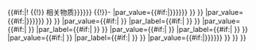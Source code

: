<includeonly>{{#if:{{{OtherAnions|}}}{{{其它陰離子|}}}{{{其他阴离子|}}}{{{OtherCations|}}}{{{其它陽離子|}}}{{{其他阳离子|}}}{{{OtherFunctn|}}}{{{Function|}}}{{{OtherCpds|}}}{{{相關化學品|}}}{{{相关化学品|}}}|! {{Chembox header}} {{!}} 相关物质{{{Reference|{{{參考|{{{参考|}}}}}}}}}
{{!}}-
{{Chembox entry|par_name={{#if:{{{OtherAnions|}}}{{{其它陰離子|}}}{{{其他阴离子|}}}|OtherAnions }}|par_value={{#if:{{{OtherAnions|}}}{{{其它陰離子|}}}{{{其他阴离子|}}}|{{{OtherAnions|{{{其它陰離子|{{{其他阴离子}}}}}}}}} }} }}
{{Chembox entry|par_name={{#if:{{{OtherCations|}}}{{{其它陽離子|}}}{{{其他阳离子|}}}|OtherCations }}|par_value={{#if:{{{OtherCations|}}}{{{其它陽離子|}}}{{{其他阳离子|}}}|{{{OtherCations|{{{其它陽離子|{{{其他阳离子}}}}}}}}} }} }}
{{Chembox entry|par_name={{#if:{{{OtherFunctn|}}}|OtherFunctn }}|par_value={{#if:{{{OtherFunctn|}}}|{{{OtherFunctn}}} }} |par_label={{#if:{{{Function|}}}|{{{Function}}} }} }}
{{Chembox entry|par_name={{#if:{{{OtherFunctn1|}}}|OtherFunctn }}|par_value={{#if:{{{OtherFunctn1|}}}|{{{OtherFunctn1}}} }} |par_label={{#if:{{{Function1|}}}|{{{Function1}}} }} }}
{{Chembox entry|par_name={{#if:{{{OtherFunctn2|}}}|OtherFunctn }}|par_value={{#if:{{{OtherFunctn2|}}}|{{{OtherFunctn2}}} }} |par_label={{#if:{{{Function2|}}}|{{{Function2}}} }} }}
{{Chembox entry|par_name={{#if:{{{OtherFunctn3|}}}|OtherFunctn }}|par_value={{#if:{{{OtherFunctn3|}}}|{{{OtherFunctn3}}} }} |par_label={{#if:{{{Function3|}}}|{{{Function3}}} }} }}
{{Chembox entry|par_name={{#if:{{{OtherCpds|}}}{{{相關化學品|}}}{{{相关化学品|}}}|OtherCpds }}|par_value={{#if:{{{OtherCpds|}}}{{{相關化學品|}}}{{{相关化学品|}}}|{{{OtherCpds|{{{相關化學品|{{{相关化学品}}}}}}}}} }} }} }}
</includeonly><noinclude>{{Documentation}}</noinclude>